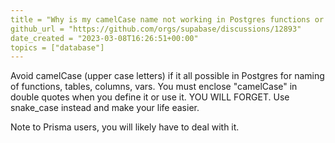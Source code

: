 ```yaml
---
title = "Why is my camelCase name not working in Postgres functions or RLS policies?"
github_url = "https://github.com/orgs/supabase/discussions/12893"
date_created = "2023-03-08T16:26:51+00:00"
topics = ["database"]
---
```


Avoid camelCase (upper case letters) if it all possible in Postgres for naming of functions, tables, columns, vars. You must enclose "camelCase" in double quotes when you define it or use it. YOU WILL FORGET. Use snake_case instead and make your life easier.

Note to Prisma users, you will likely have to deal with it.
